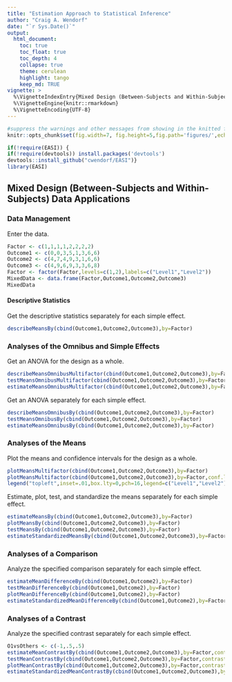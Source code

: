 ```yaml
---
title: "Estimation Approach to Statistical Inference"
author: "Craig A. Wendorf"
date: "`r Sys.Date()`"
output:
  html_document:
    toc: true
    toc_float: true
    toc_depth: 4
    collapse: true
    theme: cerulean
    highlight: tango
    keep_md: TRUE
vignette: >
  %\VignetteIndexEntry{Mixed Design (Between-Subjects and Within-Subjects) Data Applications}
  %\VignetteEngine{knitr::rmarkdown}
  %\VignetteEncoding{UTF-8}
---
```


```r
#suppress the warnings and other messages from showing in the knitted file.
knitr::opts_chunk$set(fig.width=7, fig.height=5,fig.path='figures/',echo=TRUE,warning=FALSE,message=FALSE)
```

```r
if(!require(EASI)) {
if(!require(devtools)) install.packages('devtools')
devtools::install_github("cwendorf/EASI")}
library(EASI)
```

## Mixed Design (Between-Subjects and Within-Subjects) Data Applications

### Data Management

Enter the data.
```r
Factor <- c(1,1,1,1,2,2,2,2)
Outcome1 <- c(0,0,3,5,1,3,6,6)
Outcome2 <- c(4,7,4,9,3,1,6,6)
Outcome3 <- c(4,9,6,9,3,3,6,8)
Factor <- factor(Factor,levels=c(1,2),labels=c("Level1","Level2"))
MixedData <- data.frame(Factor,Outcome1,Outcome2,Outcome3)
MixedData
```

#### Descriptive Statistics

Get the descriptive statistics separately for each simple effect.
```r
describeMeansBy(cbind(Outcome1,Outcome2,Outcome3),by=Factor)
```

### Analyses of the Omnibus and Simple Effects

Get an ANOVA for the design as a whole.
```r
describeMeansOmnibusMultifactor(cbind(Outcome1,Outcome2,Outcome3),by=Factor)
testMeansOmnibusMultifactor(cbind(Outcome1,Outcome2,Outcome3),by=Factor)
estimateMeansOmnibusMultifactor(cbind(Outcome1,Outcome2,Outcome3),by=Factor)
```

Get an ANOVA separately for each simple effect.
```r
describeMeansOmnibusBy(cbind(Outcome1,Outcome2,Outcome3),by=Factor)
testMeansOmnibusBy(cbind(Outcome1,Outcome2,Outcome3),by=Factor)
estimateMeansOmnibusBy(cbind(Outcome1,Outcome2,Outcome3),by=Factor)
```

### Analyses of the Means

Plot the means and confidence intervals for the design as a whole.
```r
plotMeansMultifactor(cbind(Outcome1,Outcome2,Outcome3),by=Factor)
plotMeansMultifactor(cbind(Outcome1,Outcome2,Outcome3),by=Factor,conf.level=.99,col=c("black","gray60"))
legend("topleft",inset=.01,box.lty=0,pch=16,legend=c("Level1","Level2"),col=c("black","gray60"))
```

Estimate, plot, test, and standardize the means separately for each simple effect.
```r
estimateMeansBy(cbind(Outcome1,Outcome2,Outcome3),by=Factor)
plotMeansBy(cbind(Outcome1,Outcome2,Outcome3),by=Factor)
testMeansBy(cbind(Outcome1,Outcome2,Outcome3),by=Factor)
estimateStandardizedMeansBy(cbind(Outcome1,Outcome2,Outcome3),by=Factor)
```

### Analyses of a Comparison

Analyze the specified comparison separately for each simple effect.
```r
estimateMeanDifferenceBy(cbind(Outcome1,Outcome2),by=Factor)
testMeanDifferenceBy(cbind(Outcome1,Outcome2),by=Factor)
plotMeanDifferenceBy(cbind(Outcome1,Outcome2),by=Factor)
estimateStandardizedMeanDifferenceBy(cbind(Outcome1,Outcome2),by=Factor)
```

### Analyses of a Contrast

Analyze the specified contrast separately for each simple effect.
```r
O1vsOthers <- c(-1,.5,.5)
estimateMeanContrastBy(cbind(Outcome1,Outcome2,Outcome3),by=Factor,contrast=O1vsOthers)
testMeanContrastBy(cbind(Outcome1,Outcome2,Outcome3),by=Factor,contrast=O1vsOthers)
plotMeanContrastBy(cbind(Outcome1,Outcome2,Outcome3),by=Factor,contrast=O1vsOthers)
estimateStandardizedMeanContrastBy(cbind(Outcome1,Outcome2,Outcome3),by=Factor,contrast=O1vsOthers)
```
